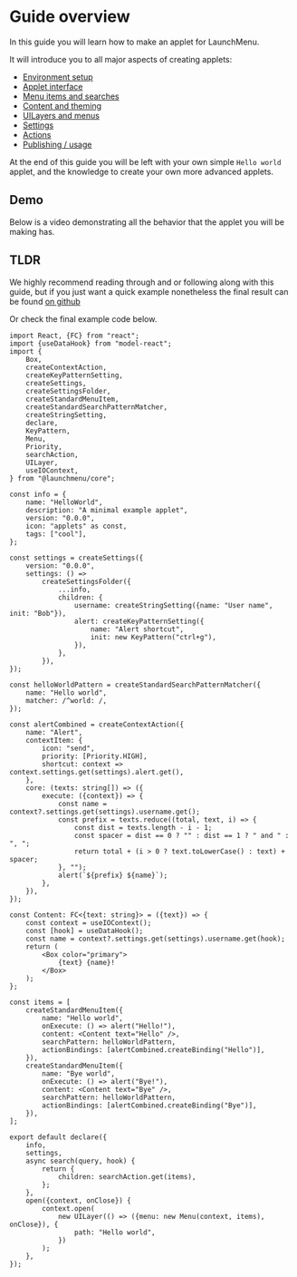# Guide overview

In this guide you will learn how to make an applet for LaunchMenu.

It will introduce you to all major aspects of creating applets:

-   <a href="Guide/2.-Environment-setup">Environment setup</a>
-   <a href="Guide/3.-Applet-interface">Applet interface</a>
-   <a href="Guide/4.-Items-and-searches">Menu items and searches</a>
-   <a href="Guide/5.-Content-and-theming">Content and theming</a>
-   <a href="Guide/6.-UILayers-and-menus">UILayers and menus</a>
-   <a href="Guide/7.-Settings">Settings</a>
-   <a href="Guide/8.-Actions">Actions</a>
-   <a href="Guide/9.-Publishing-and-usage">Publishing / usage</a>

At the end of this guide you will be left with your own simple `Hello world` applet, and the knowledge to create your own more advanced applets.

## Demo

Below is a video demonstrating all the behavior that the applet you will be making has.

<ScreenRecording src="/videoTest2.mp4" />

## TLDR

We highly recommend reading through and or following along with this guide, but if you just want a quick example nonetheless the final result can be found [on github](https://github.com/LaunchMenu/LM-applet-quickstart)

Or check the final example code below.

```tsx spoiler=true title=HelloWorld.tsx source=https://github.com/LaunchMenu/LM-applet-quickstart/blob/main/src/index.tsx
import React, {FC} from "react";
import {useDataHook} from "model-react";
import {
    Box,
    createContextAction,
    createKeyPatternSetting,
    createSettings,
    createSettingsFolder,
    createStandardMenuItem,
    createStandardSearchPatternMatcher,
    createStringSetting,
    declare,
    KeyPattern,
    Menu,
    Priority,
    searchAction,
    UILayer,
    useIOContext,
} from "@launchmenu/core";

const info = {
    name: "HelloWorld",
    description: "A minimal example applet",
    version: "0.0.0",
    icon: "applets" as const,
    tags: ["cool"],
};

const settings = createSettings({
    version: "0.0.0",
    settings: () =>
        createSettingsFolder({
            ...info,
            children: {
                username: createStringSetting({name: "User name", init: "Bob"}),
                alert: createKeyPatternSetting({
                    name: "Alert shortcut",
                    init: new KeyPattern("ctrl+g"),
                }),
            },
        }),
});

const helloWorldPattern = createStandardSearchPatternMatcher({
    name: "Hello world",
    matcher: /^world: /,
});

const alertCombined = createContextAction({
    name: "Alert",
    contextItem: {
        icon: "send",
        priority: [Priority.HIGH],
        shortcut: context => context.settings.get(settings).alert.get(),
    },
    core: (texts: string[]) => ({
        execute: ({context}) => {
            const name = context?.settings.get(settings).username.get();
            const prefix = texts.reduce((total, text, i) => {
                const dist = texts.length - i - 1;
                const spacer = dist == 0 ? "" : dist == 1 ? " and " : ", ";
                return total + (i > 0 ? text.toLowerCase() : text) + spacer;
            }, "");
            alert(`${prefix} ${name}`);
        },
    }),
});

const Content: FC<{text: string}> = ({text}) => {
    const context = useIOContext();
    const [hook] = useDataHook();
    const name = context?.settings.get(settings).username.get(hook);
    return (
        <Box color="primary">
            {text} {name}!
        </Box>
    );
};

const items = [
    createStandardMenuItem({
        name: "Hello world",
        onExecute: () => alert("Hello!"),
        content: <Content text="Hello" />,
        searchPattern: helloWorldPattern,
        actionBindings: [alertCombined.createBinding("Hello")],
    }),
    createStandardMenuItem({
        name: "Bye world",
        onExecute: () => alert("Bye!"),
        content: <Content text="Bye" />,
        searchPattern: helloWorldPattern,
        actionBindings: [alertCombined.createBinding("Bye")],
    }),
];

export default declare({
    info,
    settings,
    async search(query, hook) {
        return {
            children: searchAction.get(items),
        };
    },
    open({context, onClose}) {
        context.open(
            new UILayer(() => ({menu: new Menu(context, items), onClose}), {
                path: "Hello world",
            })
        );
    },
});
```

<GuideNav next="Guide/2.-Environment-setup" />
